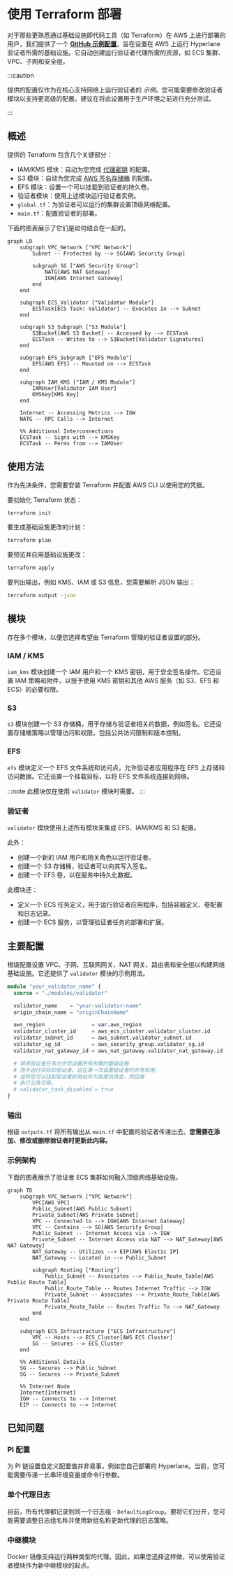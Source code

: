 # 使用 Terraform 部署

对于那些更熟悉通过基础设施即代码工具（如 Terraform）在 AWS 上进行部署的用户，我们提供了一个 [**GitHub 示例配置**](https://github.com/hyperlane-xyz/hyperlane-monorepo/tree/main/rust/main/terraform)，旨在设置在 AWS 上运行 Hyperlane 验证者所需的基础设施。它自动创建运行验证者代理所需的资源，如 ECS 集群、VPC、子网和安全组。

:::caution

提供的配置仅作为在核心支持网络上运行验证者的 _示例_。您可能需要修改验证者模块以支持更高级的配置。建议在将此设置用于生产环境之前进行充分测试。

:::

## 概述

提供的 Terraform 包含几个关键部分：

- IAM/KMS 模块：自动为您完成 [代理密钥](set-up-agent-keys.mdx) 的配置。
- S3 模块：自动为您完成 [AWS 签名存储桶](validators/validator-signatures-aws.mdx) 的配置。
- EFS 模块：设置一个可以挂载到验证者的持久卷。
- 验证者模块：使用上述模块运行验证者实例。
- `global.tf`：为验证者可以运行的集群设置顶级网络配置。
- `main.tf`：配置验证者的部署。

下面的图表展示了它们是如何结合在一起的。

```mermaid
graph LR
    subgraph VPC_Network ["VPC Network"]
        Subnet -- Protected by --> SG[AWS Security Group]

        subgraph SG ["AWS Security Group"]
            NATG[AWS NAT Gateway]
            IGW[AWS Internet Gateway]
        end
    end

    subgraph ECS_Validator ["Validator Module"]
        ECSTask[ECS Task: Validator] -- Executes in --> Subnet
    end

    subgraph S3_Subgraph ["S3 Module"]
        S3Bucket[AWS S3 Bucket] -- Accessed by --> ECSTask
        ECSTask -- Writes to --> S3Bucket[Validator Signatures]
    end

    subgraph EFS_Subgraph ["EFS Module"]
        EFS[AWS EFS] -- Mounted on --> ECSTask
    end

    subgraph IAM_KMS ["IAM / KMS Module"]
        IAMUser[Validator IAM User]
        KMSKey[KMS Key]
    end

    Internet -- Accessing Metrics --> IGW
    NATG -- RPC Calls --> Internet

    %% Additional Interconnections
    ECSTask -- Signs with --> KMSKey
    ECSTask -- Perms from --> IAMUser

```

## 使用方法

作为先决条件，您需要安装 Terraform 并配置 AWS CLI 以使用您的凭据。

要初始化 Terraform 状态：

```bash
terraform init
```

要生成基础设施更改的计划：

```bash
terraform plan
```

要预览并应用基础设施更改：

```bash
terraform apply
```

要列出输出，例如 KMS、IAM 或 S3 信息，您需要解析 JSON 输出：

```bash
terraform output -json
```

## 模块

存在多个模块，以便您选择希望由 Terraform 管理的验证者设置的部分。

### IAM / KMS

`iam_kms` 模块创建一个 IAM 用户和一个 KMS 密钥，用于安全签名操作。它还设置 IAM 策略和附件，以授予使用 KMS 密钥和其他 AWS 服务（如 S3、EFS 和 ECS）的必要权限。

### S3

`s3` 模块创建一个 S3 存储桶，用于存储与验证者相关的数据，例如签名。它还设置存储桶策略以管理访问和权限，包括公共访问限制和版本控制。

### EFS

`efs` 模块定义一个 EFS 文件系统和访问点，允许验证者应用程序在 EFS 上存储和访问数据。它还设置一个挂载目标，以将 EFS 文件系统连接到网络。

:::note
此模块仅在使用 `validator` 模块时需要。
:::

### 验证者

`validator` 模块使用上述所有模块来集成 EFS、IAM/KMS 和 S3 配置。

此外：
- 创建一个新的 IAM 用户和相关角色以运行验证者。
- 创建一个 S3 存储桶，验证者可以向其写入签名。
- 创建一个 EFS 卷，以在服务中持久化数据。

此模块还：
- 定义一个 ECS 任务定义，用于运行验证者应用程序，包括容器定义、卷配置和日志记录。
- 创建一个 ECS 服务，以管理验证者任务的部署和扩展。

## 主要配置

根级配置设置 VPC、子网、互联网网关、NAT 网关、路由表和安全组以构建网络基础设施。它还提供了 `validator` 模块的示例用法。

```terraform
module "your_validator_name" {
  source = "./modules/validator"

  validator_name    = "your-validator-name"
  origin_chain_name = "originChainName"

  aws_region               = var.aws_region
  validator_cluster_id     = aws_ecs_cluster.validator_cluster.id
  validator_subnet_id      = aws_subnet.validator_subnet.id
  validator_sg_id          = aws_security_group.validator_sg.id
  validator_nat_gateway_id = aws_nat_gateway.validator_nat_gateway.id

  # 禁用验证者任务允许您设置所有所需的基础设施
  # 而不运行实际的验证者。这在第一次设置验证者时非常有用，
  # 这样您可以找到验证者的地址并为其提供资金，然后再
  # 执行公告交易。
  # validator_task_disabled = true
}
```

### 输出

根级 `outputs.tf` 将所有输出从 `main.tf` 中配置的验证者传递出去。**您需要在添加、修改或删除验证者时更新此内容。**

### 示例架构

下面的图表展示了验证者 ECS 集群如何融入顶级网络基础设施。

```mermaid
graph TD
    subgraph VPC_Network ["VPC Network"]
        VPC[AWS VPC]
        Public_Subnet[AWS Public Subnet]
        Private_Subnet[AWS Private Subnet]
        VPC -- Connected to --> IGW[AWS Internet Gateway]
        VPC -- Contains --> SG[AWS Security Group]
        Public_Subnet -- Internet Access via --> IGW
        Private_Subnet -- Internet Access via NAT --> NAT_Gateway[AWS NAT Gateway]
        NAT_Gateway -- Utilizes --> EIP[AWS Elastic IP]
        NAT_Gateway -- Located in --> Public_Subnet

        subgraph Routing ["Routing"]
            Public_Subnet -- Associates --> Public_Route_Table[AWS Public Route Table]
            Public_Route_Table -- Routes Internet Traffic --> IGW
            Private_Subnet -- Associates --> Private_Route_Table[AWS Private Route Table]
            Private_Route_Table -- Routes Traffic To --> NAT_Gateway
        end
    end

    subgraph ECS_Infrastructure ["ECS Infrastructure"]
        VPC -- Hosts --> ECS_Cluster[AWS ECS Cluster]
        SG -- Secures --> ECS_Cluster
    end

    %% Additional Details
    SG -- Secures --> Public_Subnet
    SG -- Secures --> Private_Subnet

    %% Internet Node
    Internet[Internet]
    IGW -- Connects to --> Internet
    EIP -- Connects to --> Internet
```

## 已知问题

### PI 配置

为 PI 链设置自定义配置值并非易事，例如您自己部署的 Hyperlane。当前，您可能需要传递一长串环境变量或命令行参数。

### 单个代理日志

目前，所有代理都记录到同一个日志组 - `DefaultLogGroup`。要将它们分开，您可能需要调整日志组名称并使用新组名称更新代理的日志策略。

### 中继模块

Docker 镜像支持运行两种类型的代理。因此，如果您选择这样做，可以使用验证者模块作为新中继模块的起点。
